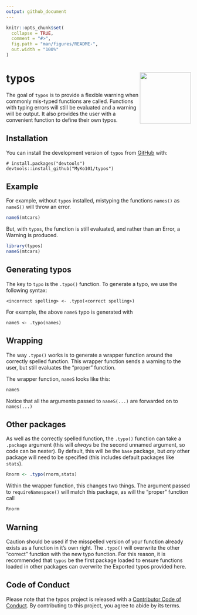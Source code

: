 ```yaml
---
output: github_document
---
```


<!-- README.md is generated from README.Rmd. Please edit that file -->

```r
knitr::opts_chunk$set(
  collapse = TRUE,
  comment = "#>",
  fig.path = "man/figures/README-",
  out.width = "100%"
)
```

# typos <img src="man/figures/logo.png" align="right" height=139 />

The goal of `typos` is to provide a flexible warning when commonly mis-typed functions are called. Functions with typing errors will still be evaluated and a warning will be output. It also provides the user with a convenient function to define their own typos.

## Installation

You can install the development version of `typos` from [GitHub](https://github.com/) with:

```
# install.packages("devtools")
devtools::install_github("MyKo101/typos")
```
## Example

For example, without `typos` installed, mistyping the functions `names()` as `nameS()` will throw an error.
```r
nameS(mtcars)
```


But, with `typos`, the function is still evaluated, and rather than an Error, a Warning is produced.
```r
library(typos)
nameS(mtcars)
```

## Generating typos

The key to `typo` is the `.typo()` function. To generate a typo, we use the following syntax:

```
<incorrect spelling> <- .typo(<correct spelling>)
```

For example, the above `nameS` typo is generated with
```
nameS <- .typo(names)
```

## Wrapping

The way `.typo()` works is to generate a wrapper function around the correctly spelled function. This wrapper function sends a warning to the user, but still evaluates the "proper" function.

The wrapper function, `nameS` looks like this:

```r
nameS
```

Notice that all the arguments passed to `nameS(...)` are forwarded on to `names(...)`

## Other packages

As well as the correctly spelled function, the `.typo()` function can take a `.package` argument (this will *always* be the second unnamed argument, so code can be neater). By default, this will be the `base` package, but *any* other package will need to be specified (this includes default packages like `stats`).

```r
Rnorm <- .typo(rnorm,stats)
```

Within the wrapper function, this changes two things. The argument passed to `requireNamespace()` will match this package, as will the "proper" function call

```r
Rnorm
```


## Warning

Caution should be used if the misspelled version of your function already exists as a function in it's own right. The `.typo()` will overwrite the other "correct" function with the new typo function. For this reason, it is recommended that `typos` be the first package loaded to ensure functions loaded in other packages can overwrite the Exported typos provided here.

## Code of Conduct

Please note that the typos project is released with a [Contributor Code of Conduct](https://michaelbarrowman.co.uk/typos/CODE_OF_CONDUCT.html). By contributing to this project, you agree to abide by its terms.


